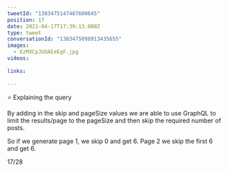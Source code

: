 ```yaml
---
tweetId: "1383475147487600645"
position: 17
date: 2021-04-17T17:39:13.000Z
type: tweet
conversationId: "1383475098913435655"
images:
  - EzMXCpJUUAEeEgF.jpg
videos:
  
links:
  
---
```

⭐ Explaining the query

By adding in the skip and pageSize values we are able to use GraphQL to limit the results/page to the pageSize and then skip the required number of posts.

So if we generate page 1, we skip 0 and get 6. Page 2 we skip the first 6 and get 6.

17/28 

